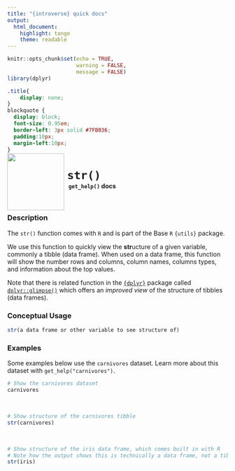 ```yaml
---
title: "{introverse} quick docs"
output: 
  html_document:
    highlight: tango
    theme: readable
---
```



```r
knitr::opts_chunk$set(echo = TRUE, 
                      warning = FALSE, 
                      message = FALSE)
library(dplyr)
```

```css
.title{
    display: none;
}
blockquote {
  display: block;
  font-size: 0.95em;
  border-left: 3px solid #7FB036;
  padding:10px;
  margin-left:10px;
}
```

<div>
<br>
 <img src = "logo.png" style = "float:left;height:130px;margin-top:-30px;">
 <span style = "font-weight:bold;font-size:30px;"> 
  &nbsp;<code>str()</code>
 </span>
 <br>
 <b>&nbsp;&nbsp;&nbsp;<code>get_help()</code> docs</b>
</div>
<br>

### Description

The `str()` function comes with `R` and is part of the Base `R` `{utils}` package.
  
We use this function to quickly view the **str**ucture of a given variable, commonly a tibble (data frame). When used on a data frame, this function will show the number rows and columns, column names, columns types, and information about the top values.

Note that there is related function in the [`{dplyr}`](https://dplyr.tidyverse.org) package called  [`dplyr::glimpse()`](https://dplyr.tidyverse.org/reference/distinct.html) which offers an _improved view_ of the structure of tibbles (data frames).

### Conceptual Usage 

```r
str(a data frame or other variable to see structure of)
```

### Examples

Some examples below use the `carnivores` dataset. Learn more about this dataset with `get_help("carnivores")`.

```r
# Show the carnivores dataset
carnivores
```

<br>

```r
# Show structure of the carnivores tibble
str(carnivores)
```


<br>

```r
# Show structure of the iris data frame, which comes built in with R
# Note how the output shows this is technically a data frame, not a tibble
str(iris)
```

